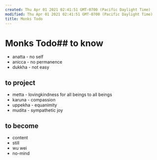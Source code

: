 ```yaml
---
created: Thu Apr 01 2021 02:41:51 GMT-0700 (Pacific Daylight Time)
modified: Thu Apr 01 2021 02:41:51 GMT-0700 (Pacific Daylight Time)
title: Monks Todo
---
```

# Monks Todo## to know
- anatta - no self
- anicca - no permanence
- dukkha - not easy

## to project
- metta - lovingkindness for all beings to all beings
- karuna - compassion
- uppekha - equanimity
- mudita - sympathetic joy

## to become
- content
- still
- wu wei
- no-mind
